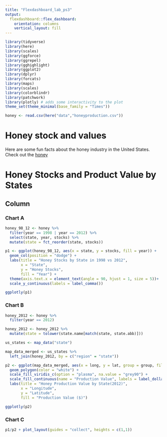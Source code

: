 ```yaml
---
title: "Flexdashboard_lab_ps3"
output: 
  flexdashboard::flex_dashboard:
    orientation: columns
    vertical_layout: fill
---
```


```r
library(tidyverse)
library(here)
library(scales)
library(ggforce)
library(ggrepel)
library(gghighlight)
library(ggplot2)
library(dplyr)
library(forcats)
library(maps)
library(scales)
library(colorblindr)
library(patchwork)
library(plotly) # adds some interactivity to the plot
theme_set(theme_minimal(base_family = "Times"))
```

```r
honey <- read.csv(here("data","honeyproduction.csv"))
```

Honey stock and values {.sidebar}
===============
Here are some fun facts about the honey industry in the United States. Check out the [honey](https://honey.com/newsroom/presskit/honey-industry-facts)

# Honey Stocks and Product Value by States

Column {.tabset}
-----------------------------------------------------------------------
### Chart A
```r
honey_98_12 <- honey %>% 
  filter(year == 1998 | year == 2012) %>% 
  select(state, year, stocks) %>% 
  mutate(state = fct_reorder(state, stocks))

p1 <- ggplot(honey_98_12, aes(x = state, y = stocks, fill = year)) +
  geom_col(position = "dodge") +
  labs(title = "Honey Stocks by State in 1998 vs 2012",
       x = "State",
       y = "Honey Stocks",
       fill = "Year") +
  theme(axis.text.x = element_text(angle = 90, hjust = 1, size = 5))+
  scale_y_continuous(labels = label_comma())
```

```r
ggplotly(p1)
```

### Chart B

```r
honey_2012 <- honey %>% 
  filter(year == 2012)

honey_2012 <- honey_2012 %>% 
  mutate(state = tolower(state.name[match(state, state.abb)]))

us_states <- map_data("state")

map_data_merged <- us_states %>% 
  left_join(honey_2012, by = c("region" = "state"))

p2 <- ggplot(map_data_merged, aes(x = long, y = lat, group = group, fill = prodvalue)) +
  geom_polygon(color = "white") +
  scale_fill_viridis_c(option = "plasma", na.value = "grey90") +
  scale_fill_continuous(name = "Production Value", labels = label_dollar()) +
  labs(title = "Honey Production Value by State(2012)",
       x = "Longitude",
       y = "Latitude",
       fill = "Production Value ($)")
```


```r
ggplotly(p2)
```

### Chart C

```r
p1/p2 + plot_layout(guides = "collect", heights = c(1,1))
```
